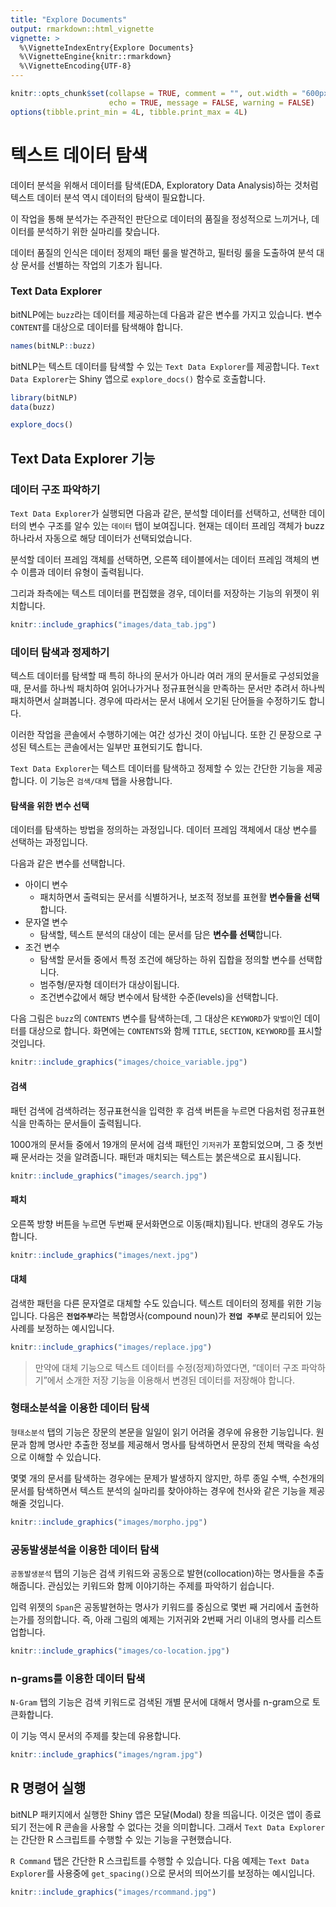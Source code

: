 ```yaml
---
title: "Explore Documents"
output: rmarkdown::html_vignette
vignette: >
  %\VignetteIndexEntry{Explore Documents}
  %\VignetteEngine{knitr::rmarkdown}
  %\VignetteEncoding{UTF-8}
---
```


```r
knitr::opts_chunk$set(collapse = TRUE, comment = "", out.width = "600px", dpi = 70,
                      echo = TRUE, message = FALSE, warning = FALSE)
options(tibble.print_min = 4L, tibble.print_max = 4L)
```

# 텍스트 데이터 탐색

데이터 분석을 위해서 데이터를 탐색(EDA, Exploratory Data Analysis)하는 것처럼 텍스트 데이터 분석 역시 데이터의 탐색이 필요합니다. 

이 작업을 통해 분석가는 주관적인 판단으로 데이터의 품질을 정성적으로 느끼거나, 데이터를 분석하기 위한 실마리를 찾습니다. 

데이터 품질의 인식은 데이터 정제의 패턴 룰을 발견하고, 필터링 룰을 도출하여 분석 대상 문서를 선별하는 작업의 기초가 됩니다.

### Text Data Explorer

bitNLP에는 `buzz`라는 데이터를 제공하는데 다음과 같은 변수를 가지고 있습니다. 변수 `CONTENT`를 대상으로 데이터를 탐색해야 합니다.

```r
names(bitNLP::buzz)
```
bitNLP는 텍스트 데이터를 탐색할 수 있는 `Text Data Explorer`를 제공합니다. `Text Data Explorer`는 Shiny 앱으로 `explore_docs()` 함수로 호출합니다.

```r
library(bitNLP)
data(buzz)

explore_docs()
```

## Text Data Explorer 기능

### 데이터 구조 파악하기

`Text Data Explorer`가 실행되면 다음과 같은, 분석할 데이터를 선택하고, 선택한 데이터의 변수 구조를 알수 있는 `데이터` 탭이 보여집니다. 현재는 데이터 프레임 객체가 buzz 하나라서 자동으로 해당 데이터가 선택되었습니다.

분석할 데이터 프레임 객체를 선택하면, 오른쪽 테이블에서는 데이터 프레임 객체의 변수 이름과 데이터 유형이 출력됩니다.

그리과 좌측에는 텍스트 데이터를 편집했을 경우, 데이터를 저장하는 기능의 위젯이 위치합니다. 

```r
knitr::include_graphics("images/data_tab.jpg")
```

### 데이터 탐색과 정제하기

텍스트 데이터를 탐색할 때 특히 하나의 문서가 아니라 여러 개의 문서들로 구성되었을 때, 문서를 하나씩 패치하여 읽어나가거나 정규표현식을 만족하는 문서만 추려서 하나씩 패치하면서 살펴봅니다. 경우에 따라서는 문서 내에서 오기된 단어들을 수정하기도 합니다. 

이러한 작업을 콘솔에서 수행하기에는 여간 성가신 것이 아닙니다. 또한 긴 문장으로 구성된 텍스트는 콘솔에서는 일부만 표현되기도 합니다.

`Text Data Explorer`는 텍스트 데이터를 탐색하고 정제할 수 있는 간단한 기능을 제공합니다. 이 기능은 `검색/대체` 탭을 사용합니다.

#### 탐색을 위한 변수 선택

데이터를 탐색하는 방법을 정의하는 과정입니다. 데이터 프레임 객체에서 대상 변수를 선택하는 과정입니다.

다음과 같은 변수를 선택합니다.

* 아이디 변수
  - 패치하면서 출력되는 문서를 식별하거나, 보조적 정보를 표현활 **변수들을 선택**합니다.
* 문자열 변수
  - 탐색할, 텍스트 분석의 대상이 데는 문서를 담은 **변수를 선택**합니다.
* 조건 변수
  - 탐색할 문서들 중에서 특정 조건에 해당하는 하위 집합을 정의할 변수를 선택합니다.
  - 범주형/문자형 데이터가 대상이됩니다.  
  - 조건변수값에서 해당 변수에서 탐색한 수준(levels)을 선택합니다.

다음 그림은 `buzz`의 `CONTENTS` 변수를 탐색하는데, 그 대상은 `KEYWORD`가 `맞벌이`인 데이터를 대상으로 합니다. 화면에는 `CONTENTS`와 함께 `TITLE`, `SECTION`, `KEYWORD`를 표시할 것입니다.    
```r
knitr::include_graphics("images/choice_variable.jpg")
```

#### 검색

패턴 검색에 검색하려는 정규표현식을 입력한 후 검색 버튼을 누르면 다음처럼 정규표현식을 만족하는 문서들이 출력됩니다.

1000개의 문서들 중에서 19개의 문서에 검색 패턴인 `기저귀`가 포함되었으며, 그 중 첫번째 문서라는 것을 알려줍니다. 패턴과 매치되는 텍스트는 붉은색으로 표시됩니다.

```r
knitr::include_graphics("images/search.jpg")
```

#### 패치

오른쪽 방향 버튼을 누르면 두번째 문서화면으로 이동(패치)됩니다. 반대의 경우도 가능합니다.

```r
knitr::include_graphics("images/next.jpg")
```

#### 대체

검색한 패턴을 다른 문자열로 대체할 수도 있습니다. 텍스트 데이터의 정제를 위한 기능입니다. 다음은 **`전업주부`**라는 복합명사(compound noun)가 **`전업 주부`**로 분리되어 있는 사례를 보정하는 예시입니다.

```r
knitr::include_graphics("images/replace.jpg")
```

> 만약에 대체 기능으로 텍스트 데이터를 수정(정제)하였다면, "데이터 구조 파악하기"에서 소개한 저장 기능을 이용해서 변경된 데이터를 저장해야 합니다.


### 형태소분석을 이용한 데이터 탐색

`형태소분석` 탭의 기능은 장문의 본문을 일일이 읽기 어려울 경우에 유용한 기능입니다. 원문과 함께 명사만 추출한 정보를 제공해서 명사를 탐색하면서 문장의 전체 맥락을 속성으로 이해할 수 있습니다. 

몇몇 개의 문서를 탐색하는 경우에는 문제가 발생하지 않지만, 하루 종일 수백, 수천개의 문서를 탐색하면서 텍스트 분석의 실마리를 찾아야하는 경우에 천사와 같은 기능을 제공해줄 것입니다.

```r
knitr::include_graphics("images/morpho.jpg")
```


### 공동발생분석을 이용한 데이터 탐색

`공동발생분석` 탭의 기능은 검색 키워드와 공동으로 발현(collocation)하는 명사들을 추출해줍니다. 관심있는 키워드와 함께 이야기하는 주제를 파악하기 쉽습니다.

입력 위젯의 `Span`은 공동발현하는 명사가 키워드를 중심으로 몇번 째 거리에서 출현하는가를 정의합니다. 즉, 아래 그림의 예제는 기저귀와 2번째 거리 이내의 명사를 리스트업합니다.

```r
knitr::include_graphics("images/co-location.jpg")
```


### n-grams를 이용한 데이터 탐색

`N-Gram` 탭의 기능은 검색 키워드로 검색된 개별 문서에 대해서 명사를 n-gram으로 토큰화합니다. 

이 기능 역시 문서의 주제를 찾는데 유용합니다.

```r
knitr::include_graphics("images/ngram.jpg")
```


## R 명령어 실행

bitNLP 패키지에서 실행한 Shiny 앱은 모달(Modal) 창을 띄웁니다. 이것은 앱이 종료되기 전는에 R 콘솔을 사용할 수 없다는 것을 의미합니다. 그래서 `Text Data Explorer`는 간단한 R 스크립트를 수행할 수 있는 기능을 구현했습니다.

`R Command` 탭은 간단한 R 스크립트를 수행할 수 있습니다. 다음 예제는 `Text Data Explorer`를 사용중에 `get_spacing()`으로 문서의 띄어쓰기를 보정하는 예시입니다.

```r
knitr::include_graphics("images/rcommand.jpg")
```
